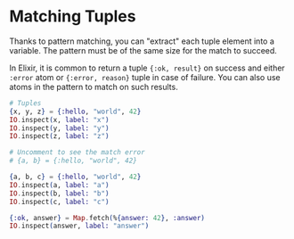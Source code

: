 
# Matching Tuples

Thanks to pattern matching, you can "extract" each tuple element into a variable.
The pattern must be of the same size for the match to succeed.

In Elixir, it is common to return a tuple `{:ok, result}` on success and either `:error` atom
or `{:error, reason}` tuple in case of failure.
You can also use atoms in the pattern to match on such results.

<EditorCode>

```elixir
# Tuples
{x, y, z} = {:hello, "world", 42}
IO.inspect(x, label: "x")
IO.inspect(y, label: "y")
IO.inspect(z, label: "z")

# Uncomment to see the match error
# {a, b} = {:hello, "world", 42}

{a, b, c} = {:hello, "world", 42}
IO.inspect(a, label: "a")
IO.inspect(b, label: "b")
IO.inspect(c, label: "c")

{:ok, answer} = Map.fetch(%{answer: 42}, :answer)
IO.inspect(answer, label: "answer")
```

</EditorCode>
